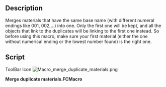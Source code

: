 <languages/>
<translate>

<!--T:7-->
{{Macro
|Name=Macro merge duplicate materials
|Icon=Macro_merge_duplicate_materials.png
|Description=Merges materials that have the same base name (with different numeral endings like 001, 002,...) into one. Only the first one will be kept, and all the objects that link to the duplicates will be linking to the first one instead. So before using this macro, make sure your first material (either the one without numerical ending or the lowest number found) is the right one.
|Author=yorik
|Version=2.0
|Date=2019-07-12
|FCVersion=All
|Download=[https://www.freecadweb.org/wiki/images/e/ed/Macro_merge_duplicate_materials.png ToolBar Icon]
}}

==Description== <!--T:8-->

<!--T:9-->
Merges materials that have the same base name (with different numeral endings like 001, 002,...) into one. Only the first one will be kept, and all the objects that link to the duplicates will be linking to the first one instead. So before using this macro, make sure your first material (either the one without numerical ending or the lowest number found) is the right one.

==Script== <!--T:6-->

<!--T:10-->
ToolBar Icon
</translate>
[[Image:Macro_merge_duplicate_materials.png]]

'''Merge duplicate materials.FCMacro'''

{{MacroCode|code=
import FreeCAD,FreeCADGui
mats = [o for o in FreeCAD.ActiveDocument.Objects if o.isDerivedFrom("App::MaterialObject")]
todelete = []
for mat in mats:
    if mat.Label[-1].isdigit() and mat.Label[-2].isdigit() and mat.Label[-3].isdigit():
        orig = None
        for om in mats:
            if om.Label == mat.Label[:-3].strip():
                orig = om
                break
        if orig:
            for par in mat.InList:
                for prop in par.PropertiesList:
                    if getattr(par,prop) == mat:
                        print( "Changed property '"+prop+"' of object "+par.Label+" from "+mat.Label+" to "+orig.Label)
                        setattr(par,prop,orig)
            todelete.append(mat)
for tod in todelete:
    if not tod.InList:
        print( "Deleting material "+tod.Label)
        FreeCAD.ActiveDocument.removeObject(tod.Name)
    elif (len(tod.InList) == 1) and (tod.InList[0].isDerivedFrom("App::DocumentObjectGroup")):
        print( "Deleting material "+tod.Label)
        FreeCAD.ActiveDocument.removeObject(tod.Name)
    else:
        print( "Unable to delete material "+tod.Label+": InList not empty")

}}
{{clear}}